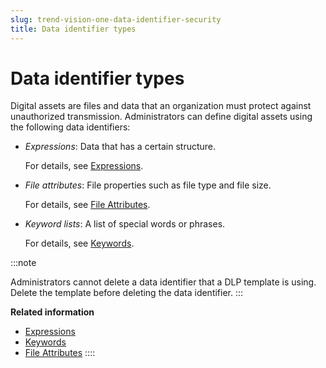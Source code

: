 ```yaml
---
slug: trend-vision-one-data-identifier-security
title: Data identifier types
---
```

# Data identifier types

Digital assets are files and data that an organization must protect against unauthorized transmission. Administrators can define digital assets using the following data identifiers:

- *Expressions*: Data that has a certain structure.

  For details, see [Expressions](expressions-ems-dlp.mdx).

- *File attributes*: File properties such as file type and file size.

  For details, see [File Attributes](file-attri.mdx).

- *Keyword lists*: A list of special words or phrases.

  For details, see [Keywords](keywords.mdx).

:::note

Administrators cannot delete a data identifier that a DLP template is using. Delete the template before deleting the data identifier.
:::

**Related information**

- [Expressions](expressions-ems-dlp.mdx)
- [Keywords](keywords-2.mdx)
- [File Attributes](file-attri.mdx)
::::
